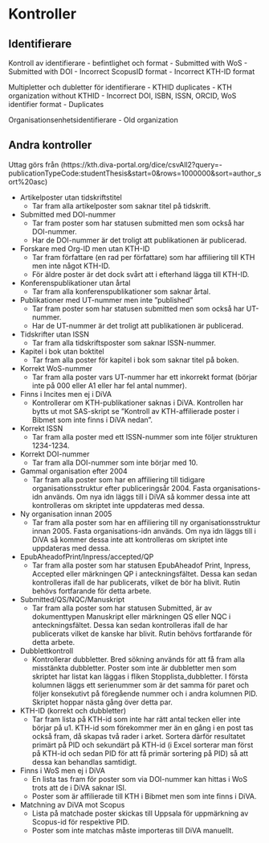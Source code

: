 # Kontroller

## Identifierare

Kontroll av identifierare - befintlighet och format
- Submitted with WoS
- Submitted with DOI
- Incorrect ScopusID format
- Incorrect KTH-ID format

Multipletter och dubletter för identifierare
- KTHID duplicates
- KTH organization without KTHID
- Incorrect DOI, ISBN, ISSN, ORCID, WoS identifier format
- Duplicates

Organisationsenhetsidentifierare
- Old organization


## Andra kontroller

Uttag görs från (https://kth.diva-portal.org/dice/csvAll2?query=-publicationTypeCode:studentThesis&start=0&rows=1000000&sort=author_sort%20asc)

- Artikelposter utan tidskriftstitel
  * Tar fram alla artikelposter som saknar titel på tidskrift.
- Submitted med DOI-nummer
  * Tar fram poster som har statusen submitted men som också har DOI-nummer.
  * Har de DOI-nummer är det troligt att publikationen är publicerad.
- Forskare med Org-ID men utan KTH-ID
  * Tar fram författare (en rad per författare) som har affiliering till KTH men inte något KTH-ID.
  * För äldre poster är det dock svårt att i efterhand lägga till KTH-ID.
- Konferenspublikationer utan årtal
  * Tar fram alla konferenspublikationer som saknar årtal.
- Publikationer med UT-nummer men inte ”published”
  * Tar fram poster som har statusen submitted men som också har UT-nummer.
  * Har de UT-nummer är det troligt att publikationen är publicerad.
- Tidskrifter utan ISSN
  * Tar fram alla tidskriftsposter som saknar ISSN-nummer.
- Kapitel i bok utan boktitel
  * Tar fram alla poster för kapitel i bok som saknar titel på boken.
- Korrekt WoS-nummer
  * Tar fram alla poster vars UT-nummer har ett inkorrekt format (börjar inte på 000 eller A1 eller har fel antal nummer).
- Finns i Incites men ej i DiVA
  * Kontrollerar om KTH-publikationer saknas i DiVA. Kontrollen har bytts ut mot SAS-skript se ”Kontroll av KTH-affilierade poster i Bibmet som inte finns i DiVA nedan”.
- Korrekt ISSN
  * Tar fram alla poster med ett ISSN-nummer som inte följer strukturen 1234-1234.
- Korrekt DOI-nummer
  * Tar fram alla DOI-nummer som inte börjar med 10.
- Gammal organisation efter 2004
  * Tar fram alla poster som har en affiliering till tidigare organisationsstruktur efter publiceringsår 2004. Fasta organisations-idn används. Om nya idn läggs till i DiVA så kommer dessa inte att kontrolleras om skriptet inte uppdateras med dessa.
- Ny organisation innan 2005
  * Tar fram alla poster som har en affiliering till ny organisationsstruktur innan 2005. Fasta organisations-idn används. Om nya idn läggs till i DiVA så kommer dessa inte att kontrolleras om skriptet inte uppdateras med dessa.
- EpubAheadofPrint/Inpress/accepted/QP
  * Tar fram alla poster som har statusen EpubAheadof Print, Inpress, Accepted eller märkningen QP i anteckningsfältet. Dessa kan sedan kontrolleras ifall de har publicerats, vilket de bör ha blivit. Rutin behövs fortfarande för detta arbete.
- Submitted/QS/NQC/Manuskript
  * Tar fram alla poster som har statusen Submitted, är av dokumenttypen Manuskript eller märkningen QS eller NQC i anteckningsfältet. Dessa kan sedan kontrolleras ifall de har publicerats vilket de kanske har blivit. Rutin behövs fortfarande för detta arbete.
- Dubblettkontroll
  * Kontrollerar dubbletter. Bred sökning används för att få fram alla misstänkta dubbletter. Poster som inte är dubbletter men som skriptet har listat kan läggas i fliken Stopplista_dubbletter. I första kolumnen läggs ett serienummer som är det samma för paret och följer konsekutivt på föregående nummer och i andra kolumnen PID. Skriptet hoppar nästa gång över detta par.
- KTH-ID (korrekt och dubbletter)
  * Tar fram lista på KTH-id som inte har rätt antal tecken eller inte börjar på u1. KTH-id som förekommer mer än en gång i en post tas också fram, då skapas två rader i arket. Sortera därför resultatet primärt på PID och sekundärt på KTH-id (i Excel sorterar man först på KTH-id och sedan PID för att få primär sortering på PID) så att dessa kan behandlas samtidigt.
- Finns i WoS men ej i DiVA
  * En lista tas fram för poster som via DOI-nummer kan hittas i WoS trots att de i DiVA saknar ISI.
  * Poster som är affilierade till KTH i Bibmet men som inte finns i DiVA.
- Matchning av DiVA mot Scopus
  * Lista på matchade poster skickas till Uppsala för uppmärkning av Scopus-id för respektive PID.
  * Poster som inte matchas måste importeras till DiVA manuellt.
